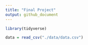 ```yaml
---
title: "Final Project"
output: github_document
---
```


```r
library(tidyverse)
```

```r
data = read_csv("./data/data.csv")
```